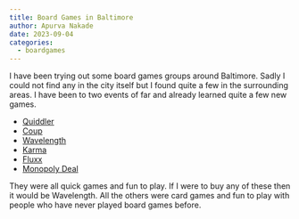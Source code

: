 ```yaml
---
title: Board Games in Baltimore
author: Apurva Nakade
date: 2023-09-04
categories:
  - boardgames
---
```


I have been trying out some board games groups around Baltimore.
Sadly I could not find any in the city itself but I found quite a few in the surrounding areas.
I have been to two events of far and already learned quite a few new games.

- [Quiddler](https://boardgamegeek.com/boardgame/339/quiddler)
- [Coup](https://boardgamegeek.com/boardgame/131357/coup)
- [Wavelength](https://boardgamegeek.com/boardgame/262543/wavelength)
- [Karma](https://boardgamegeek.com/boardgame/158268/karma)
- [Fluxx](https://boardgamegeek.com/boardgame/258/fluxx)
- [Monopoly Deal](https://boardgamegeek.com/boardgame/164840/monopoly-deal)

They were all quick games and fun to play. 
If I were to buy any of these then it would be Wavelength. 
All the others were card games and fun to play with people who have never played board games before.
